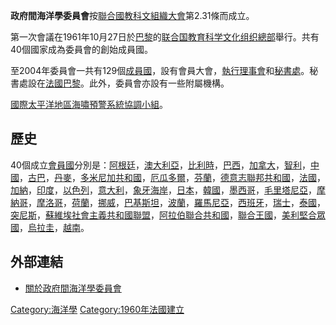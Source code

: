 '''政府間海洋學委員會'''按[[聯合國|聯合國]][[教科文組織大會|教科文組織大會]]第2.31條而成立。

第一次會議在1961年10月27日於[[巴黎|巴黎]]的[[联合国教育科学文化组织|联合国教育科学文化组织]][[總部|總部]]舉行。共有40個國家成為委員會的創始成員國。

至2004年委員會一共有129個[[成員國|成員國]]，設有會員大會，[[執行理事會|執行理事會]]和[[秘書處|秘書處]]。秘書處設在[[法國|法國]][[巴黎|巴黎]]。此外，委員會亦設有一些附屬機構。

[https://web.archive.org/web/20050515085303/http://ioc.unesco.org/itsu/ 國際太平洋地區海嘯預警系統協調小組]。

== 歷史 ==

40個成立[[會員國|會員國]]分別是：[[阿根廷|阿根廷]]，[[澳大利亞|澳大利亞]]，[[比利時|比利時]]，[[巴西|巴西]]，[[加拿大|加拿大]]，[[智利|智利]]，[[中國|中國]]，[[古巴|古巴]]，[[丹麥|丹麥]]，[[多米尼加共和國|多米尼加共和國]]，[[厄瓜多爾|厄瓜多爾]]，[[芬蘭|芬蘭]]，[[德意志聯邦共和國|德意志聯邦共和國]]，[[法國|法國]]，[[加納|加納]]，[[印度|印度]]，[[以色列|以色列]]，[[意大利|意大利]]，[[象牙海岸|象牙海岸]]，[[日本|日本]]，[[韓國|韓國]]，[[墨西哥|墨西哥]]，[[毛里塔尼亞|毛里塔尼亞]]，[[摩納哥|摩納哥]]，[[摩洛哥|摩洛哥]]，[[荷蘭|荷蘭]]，[[挪威|挪威]]，[[巴基斯坦|巴基斯坦]]，[[波蘭|波蘭]]，[[羅馬尼亞|羅馬尼亞]]，[[西班牙|西班牙]]，[[瑞士|瑞士]]，[[泰國|泰國]]，[[突尼斯|突尼斯]]，[[蘇維埃社會主義共和國聯盟|蘇維埃社會主義共和國聯盟]]，[[阿拉伯聯合共和國|阿拉伯聯合共和國]]，[[聯合王國|聯合王國]]，[[美利堅合眾國|美利堅合眾國]]，[[烏拉圭|烏拉圭]]，[[越南|越南]]。

== 外部連結 ==

* [http://ioc.unesco.org/iocweb/ 關於政府間海洋學委員會] {{Wayback|url=http://ioc.unesco.org/iocweb/ |date=20100707123222 }}

[[Category:海洋學|Category:海洋學]]
[[Category:1960年法國建立|Category:1960年法國建立]]
